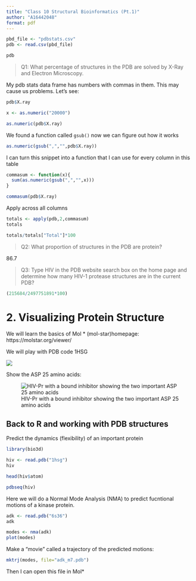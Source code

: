 ```yaml
---
title: "Class 10 Structural Bioinformatics (Pt.1)"
author: "A16442048"
format: pdf
---
```


```r
pbd_file <- "pdbstats.csv"
pdb <- read.csv(pbd_file)
```
```r
pdb
```

>Q1: What percentage of structures in the PDB are solved by X-Ray and Electron Microscopy.

My pdb stats data frame has numbers with commas in them. This may cause us problems. Let's see:
```r
pdb$X.ray
```
```r
x <- as.numeric("20000")
```

```r
as.numeric(pdb$X.ray)
```

We found a function called `gsub()` now we can figure out how it works
```r
as.numeric(gsub(",","",pdb$X.ray))
```

I can turn this snippet into a function that I can use for every column in this table 

```r
commasum <- function(x){
  sum(as.numeric(gsub(",","",x)))
}

commasum(pdb$X.ray)
```

Apply across all columns 
```r
totals <- apply(pdb,2,commasum)
totals
```

```r
totals/totals["Total"]*100
```
>Q2: What proportion of structures in the PDB are protein?

86.7

>Q3: Type HIV in the PDB website search box on the home page and determine how many HIV-1 protease structures are in the current PDB?

```r
(215684/2497751891*100)

```

# 2. Visualizing Protein Structure

We will learn the basics of Mol * (mol-star)homepage: 
https://molstar.org/viewer/

We will play with PDB code 1HSG

![](1HSG.png)

Show the ASP 25 amino acids: 

![HIV-Pr with a bound inhibitor showing the two important ASP 25 amino acids](1HSG_Asp.png)

## Back to R and working with PDB structures

Predict the dynamics (flexibility)  of an important protein


```r
library(bio3d)

hiv <- read.pdb("1hsg")
hiv
```
```r
head(hiv$atom)
```
```r
pdbseq(hiv)
```

Here we will do a Normal Mode Analysis (NMA) to predict fucntional motions of a kinase protein.

```r
adk <- read.pdb("6s36")
adk
```

```r
modes <- nma(adk)
plot(modes)
```

Make a "movie" called a trajectory of the predicted motions:
```r
mktrj(modes, file="adk_m7.pdb")

```

Then I can open this file in Mol*